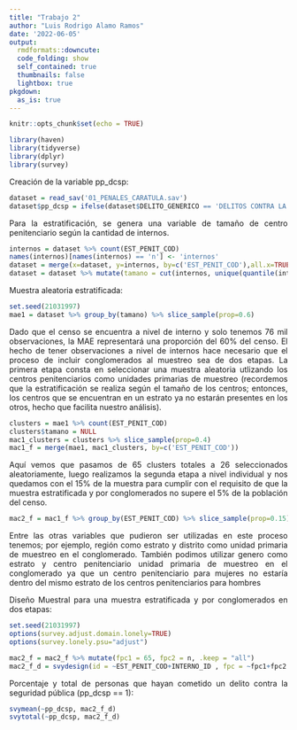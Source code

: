 ```yaml
---
title: "Trabajo 2"
author: "Luis Rodrigo Alamo Ramos"
date: '2022-06-05'
output: 
  rmdformats::downcute:
  code_folding: show
  self_contained: true
  thumbnails: false
  lightbox: true
pkgdown:
  as_is: true
---
```


<style>
body {
text-align: justify}
</style>

```r
knitr::opts_chunk$set(echo = TRUE)
```

```r
library(haven)
library(tidyverse)
library(dplyr)
library(survey)
```

Creación de la variable pp_dcsp:

```r
dataset = read_sav('01_PENALES_CARATULA.sav')
dataset$pp_dcsp = ifelse(dataset$DELITO_GENERICO == 'DELITOS CONTRA LA SEGURIDAD PUBLICA',1,0)
```

Para la estratificación, se genera una variable de tamaño de centro penitenciario según la cantidad de internos.
```r
internos = dataset %>% count(EST_PENIT_COD)
names(internos)[names(internos) == 'n'] <- 'internos'
dataset = merge(x=dataset, y=internos, by=c('EST_PENIT_COD'),all.x=TRUE) 
dataset = dataset %>% mutate(tamano = cut(internos, unique(quantile(internos, seq(0, 1, 0.15))), labels = FALSE))
```

Muestra aleatoria estratificada:

```r
set.seed(21031997)
mae1 = dataset %>% group_by(tamano) %>% slice_sample(prop=0.6)
```

Dado que el censo se encuentra a nivel de interno y solo tenemos 76 mil observaciones, la MAE representará una proporción del 60% del censo.
El hecho de tener observaciones a nivel de internos hace necesario que el proceso de incluir conglomerados al muestreo sea de dos etapas. La primera etapa consta en seleccionar una muestra aleatoria utlizando los centros penitenciarios como unidades primarias de muestreo (recordemos que la estratificación se realiza según el tamaño de los centros; entonces, los centros que se encuentran en un estrato ya no estarán presentes en los otros, hecho que facilita nuestro análisis).

```r
clusters = mae1 %>% count(EST_PENIT_COD)
clusters$tamano = NULL
mac1_clusters = clusters %>% slice_sample(prop=0.4)
mac1_f = merge(mae1, mac1_clusters, by=c('EST_PENIT_COD'))
```

Aquí vemos que pasamos de 65 clusters totales a 26 seleccionados aleatoriamente, luego realizamos la segunda etapa a nivel individual y nos quedamos con el 15% de la muestra para cumplir con el requisito de que la muestra estratificada y por conglomerados no supere el 5% de la población del censo. 

```r
mac2_f = mac1_f %>% group_by(EST_PENIT_COD) %>% slice_sample(prop=0.15)
```

Entre las otras variables que pudieron ser utilizadas en este proceso tenemos; por ejemplo, región como estrato y distrito como unidad primaria de muestreo en el conglomerado. También podimos utilizar genero como estrato y centro penitenciario unidad primaria de muestreo en el conglomerado ya que un centro penitenciario para mujeres no estaría dentro del mismo estrato de los centros penitenciarios para hombres

Diseño Muestral para una muestra estratificada y por conglomerados en dos etapas:
```r
set.seed(21031997)
options(survey.adjust.domain.lonely=TRUE)
options(survey.lonely.psu="adjust")

mac2_f = mac2_f %>% mutate(fpc1 = 65, fpc2 = n, .keep = "all") 
mac2_f_d = svydesign(id = ~EST_PENIT_COD+INTERNO_ID , fpc = ~fpc1+fpc2 , data = mac2_f, strata = ~tamano)
```

Porcentaje y total de personas que hayan cometido un delito contra la seguridad pública (pp_dcsp == 1):

```r
svymean(~pp_dcsp, mac2_f_d)
svytotal(~pp_dcsp, mac2_f_d)
```





